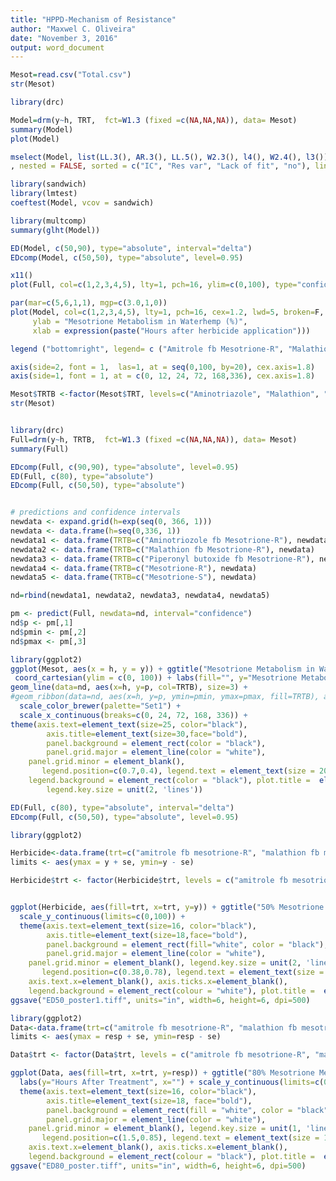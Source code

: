 ```yaml
---
title: "HPPD-Mechanism of Resistance"
author: "Maxwel C. Oliveira"
date: "November 3, 2016"
output: word_document
---
```



```r
Mesot=read.csv("Total.csv")
str(Mesot)
```


```r
library(drc)
```


```r
Model=drm(y~h, TRT,  fct=W1.3 (fixed =c(NA,NA,NA)), data= Mesot)
summary(Model)
plot(Model)
```


```r
mselect(Model, list(LL.3(), AR.3(), LL.5(), W2.3(), l4(), W2.4(), l3())
, nested = FALSE, sorted = c("IC", "Res var", "Lack of fit", "no"), linreg = FALSE, icfct = AIC)
```


```r
library(sandwich)
library(lmtest)
coeftest(Model, vcov = sandwich)
```


```r
library(multcomp)
summary(glht(Model))

```


```r
ED(Model, c(50,90), type="absolute", interval="delta")
EDcomp(Model, c(50,50), type="absolute", level=0.95)
```

```r
x11()
plot(Full, col=c(1,2,3,4,5), lty=1, pch=16, ylim=c(0,100), type="confidence", legendPos=c(200,20), ylab = "Mesotrione Metabolism in Waterhemp (%)", xlab = expression(paste("Hours after herbicide application")))

```



```r
par(mar=c(5,6,1,1), mgp=c(3.0,1,0))
plot(Model, col=c(1,2,3,4,5), lty=1, pch=16, cex=1.2, lwd=5, broken=F, axes=F, ylim=c(0,100), cex.lab = 1.4, legend="", type="none", cex.lab=1.6,
     ylab = "Mesotrione Metabolism in Waterhemp (%)", 
     xlab = expression(paste("Hours after herbicide application")))

legend ("bottomright", legend= c ("Amitrole fb Mesotrione-R", "Malathion fb Mesotrione-R", "PBO fb Mesotrione-R", "Mesotrione-R", "Mesotrione-S"), col=c(1,2,3,4,5), cex=1.5, lty=c(1,1,1,1,1), lwd=5, bty="n")

axis(side=2, font = 1,  las=1, at = seq(0,100, by=20), cex.axis=1.8)
axis(side=1, font = 1, at = c(0, 12, 24, 72, 168,336), cex.axis=1.8)
```



```r
Mesot$TRTB <-factor(Mesot$TRT, levels=c("Aminotriazole", "Malathion", "Piperonyl butoxide", "R", "S"), labels=c("Aminotriozole fb Mesotrione-R", "Malathion fb Mesotrione-R", "Piperonyl butoxide fb Mesotrione-R", "Mesotrione-R", "Mesotrione-S"))
str(Mesot)


library(drc)
Full=drm(y~h, TRTB,  fct=W1.3 (fixed =c(NA,NA,NA)), data= Mesot)
summary(Full)

EDcomp(Full, c(90,90), type="absolute", level=0.95)
ED(Full, c(80), type="absolute")
EDcomp(Full, c(50,50), type="absolute")


# predictions and confidence intervals
newdata <- expand.grid(h=exp(seq(0, 366, 1)))
newdata <- data.frame(h=seq(0,336, 1))
newdata1 <- data.frame(TRTB=c("Aminotriozole fb Mesotrione-R"), newdata)
newdata2 <- data.frame(TRTB=c("Malathion fb Mesotrione-R"), newdata)
newdata3 <- data.frame(TRTB=c("Piperonyl butoxide fb Mesotrione-R"), newdata)
newdata4 <- data.frame(TRTB=c("Mesotrione-R"), newdata)
newdata5 <- data.frame(TRTB=c("Mesotrione-S"), newdata)

nd=rbind(newdata1, newdata2, newdata3, newdata4, newdata5)

pm <- predict(Full, newdata=nd, interval="confidence") 
nd$p <- pm[,1] 
nd$pmin <- pm[,2] 
nd$pmax <- pm[,3] 
```



```r
library(ggplot2)
ggplot(Mesot, aes(x = h, y = y)) + ggtitle("Mesotrione Metabolism in Waterhemp Leaves") + #geom_point(aes(shape=TRTB, col=TRTB), size=2) +
 coord_cartesian(ylim = c(0, 100)) + labs(fill="", y="Mesotrione Metabolism (%)", x="Hours After Treatment") +
geom_line(data=nd, aes(x=h, y=p, col=TRTB), size=3) +
#geom_ribbon(data=nd, aes(x=h, y=p, ymin=pmin, ymax=pmax, fill=TRTB), alpha=0.5)  + 
  scale_color_brewer(palette="Set1") +
  scale_x_continuous(breaks=c(0, 24, 72, 168, 336)) +
theme(axis.text=element_text(size=25, color="black"), 
        axis.title=element_text(size=30,face="bold"), 
        panel.background = element_rect(color = "black"), 
        panel.grid.major = element_line(color = "white"), 
    panel.grid.minor = element_blank(),
       legend.position=c(0.7,0.4), legend.text = element_text(size = 20, colour = "black", face="bold"), 
    legend.background = element_rect(color = "black"), plot.title =  element_text(size=30, hjust = 0.5, color="blue", face="italic"), legend.title=element_blank(), legend.key = element_rect(size = 4),
        legend.key.size = unit(2, 'lines'))  
```

```r
ED(Full, c(80), type="absolute", interval="delta")
EDcomp(Full, c(50,50), type="absolute", level=0.95)
```



```r
library(ggplot2)

Herbicide<-data.frame(trt=c("amitrole fb mesotrione-R", "malathion fb mesotrione-R", "PBO fb mesotrione-R", "mesotrione-R", "mesotrione-S"), y=c(28.25, 18.88, 19.31, 18.68, 32.43), se=c(1.01, 1.31, 1.32, 1.70, 1.88))
limits <- aes(ymax = y + se, ymin=y - se) 

Herbicide$trt <- factor(Herbicide$trt, levels = c("amitrole fb mesotrione-R", "malathion fb mesotrione-R", "PBO fb mesotrione-R", "mesotrione-R", "mesotrione-S")) 


ggplot(Herbicide, aes(fill=trt, x=trt, y=y)) + ggtitle("50% Mesotrione Metabolism in Waterhemp Leaves") + geom_bar(position="dodge", stat="identity", width=0.7, color="black") + geom_errorbar(limits, width=0.25, col="black") +   labs(y="Hours After Treatment", x="") + 
  scale_y_continuous(limits=c(0,100)) +
  theme(axis.text=element_text(size=16, color="black"), 
        axis.title=element_text(size=18,face="bold"), 
        panel.background = element_rect(fill="white", color = "black"), 
        panel.grid.major = element_line(color = "white"), 
    panel.grid.minor = element_blank(), legend.key.size = unit(2, 'lines'),
       legend.position=c(0.38,0.78), legend.text = element_text(size = 18, colour = "black", face = "bold"), 
    axis.text.x=element_blank(), axis.ticks.x=element_blank(),
    legend.background = element_rect(colour = "white"), plot.title =  element_text(size=16, hjust=0.5, color="blue", face="italic"), legend.title=element_blank()) + scale_fill_brewer(palette="Set1") +
ggsave("ED50_poster1.tiff", units="in", width=6, height=6, dpi=500)
```



```r
library(ggplot2)
Data<-data.frame(trt=c("amitrole fb mesotrione-R", "malathion fb mesotrione-R", "piperonyl butoxide fb mesotrione-R", "mesotrione-R", "mesotrione-S"), resp=c(48.25, 24.54, 25.07, 23.69, 79.23), se=c(4.33, 0.75, 0.78, 0.67, 15.94))
limits <- aes(ymax = resp + se, ymin=resp - se) 

Data$trt <- factor(Data$trt, levels = c("amitrole fb mesotrione-R", "malathion fb mesotrione-R", "piperonyl butoxide fb mesotrione-R", "mesotrione-R", "mesotrione-S")) 

ggplot(Data, aes(fill=trt, x=trt, y=resp)) + ggtitle("80% Mesotrione Metabolism in Waterhemp Leaves") + geom_bar(position="dodge", stat="identity", color="black", width=0.7) + geom_errorbar(limits, width=0.25, col= "black") + 
  labs(y="Hours After Treatment", x="") + scale_y_continuous(limits=c(0,100)) +
  theme(axis.text=element_text(size=16, color="black"), 
        axis.title=element_text(size=18, face="bold"), 
        panel.background = element_rect(fill = "white", color = "black"), 
        panel.grid.major = element_line(color = "white"), 
    panel.grid.minor = element_blank(), legend.key.size = unit(1, 'lines'),
       legend.position=c(1.5,0.85), legend.text = element_text(size = 10, colour = "black", face = "bold"), 
    axis.text.x=element_blank(), axis.ticks.x=element_blank(),
    legend.background = element_rect(colour = "black"), plot.title =  element_text(size=16, hjust=0.5, color="blue", face="italic"), legend.title=element_blank()) + scale_fill_brewer(palette="Set1") +
ggsave("ED80_poster.tiff", units="in", width=6, height=6, dpi=500)
```

